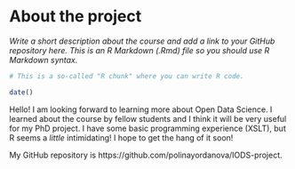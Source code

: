 
# About the project

*Write a short description about the course and add a link to your GitHub repository here. This is an R Markdown (.Rmd) file so you should use R Markdown syntax.*

```r
# This is a so-called "R chunk" where you can write R code.

date()

```
Hello! I am looking forward to learning more about Open Data Science. I learned about the course by fellow students and I think it will be very useful for my PhD project.  I have some basic programming experience (XSLT), but R seems a *little* intimidating! I hope to get the hang of it soon!

My GitHub repository is https://github.com/polinayordanova/IODS-project. 

